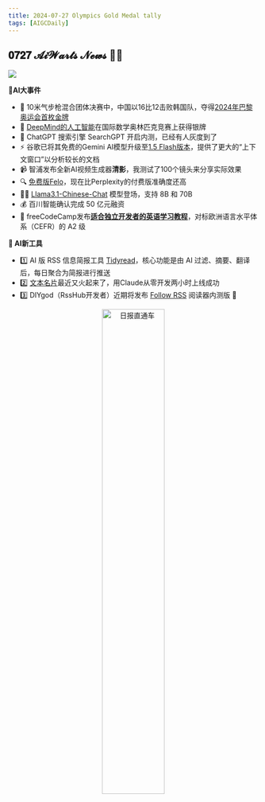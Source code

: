 ```yaml
---
title: 2024-07-27 Olympics Gold Medal tally
tags: [AIGCDaily]
---
```


## 𝟎𝟕𝟐𝟕 𝓐𝓲𝓦𝓪𝓻𝓽𝓼 𝓝𝓮𝔀𝓼  🧙📰 

![](https://cdn.jsdelivr.net/gh/donttal/imgbed/img/GTfEvrWbUAADKyB.jpeg)

**🤯AI大事件**

- 🏅 10米气步枪混合团体决赛中，中国以16比12击败韩国队，夺得[2024年巴黎奥运会首枚金牌](https://x.com/aiwarts/status/1817149984195903771)
- 🥈 [DeepMind的人工智能](https://www.newscientist.com/article/2441450-deepmind-ai-gets-silver-medal-at-international-mathematical-olympiad/)在国际数学奥林匹克竞赛上获得银牌
- 👀 ChatGPT 搜索引擎 SearchGPT 开启内测，已经有人灰度到了
- ⚡️ 谷歌已将其免费的Gemini AI模型升级至[1.5 Flash版本](https://blog.google/products/gemini/google-gemini-new-features-july-2024/)，提供了更大的“上下文窗口”以分析较长的文档
- 📹 智浦发布全新AI视频生成器**清影**，我测试了100个镜头来分享实际效果
- 🔍 [免费版Felo](https://x.com/JefferyTatsuya/status/1816779788675403971)，现在比Perplexity的付费版准确度还高
- 🦙📙 [Llama3.1-Chinese-Chat](https://x.com/aiwarts/status/1816824150687908131) 模型登场，支持 8B 和 70B
- 💰 百川智能确认完成 50 亿元融资
- 📕 freeCodeCamp发布[**适合独立开发者的英语学习教程**](https://x.com/CarsonYangk8s/status/1816110695932383241)，对标欧洲语言水平体系（CEFR）的 A2 级

**🧰 AI新工具**

- 1️⃣ AI 版 RSS 信息简报工具 [Tidyread](https://x.com/aiwarts/status/1817148986320695728)，核心功能是由 AI 过滤、摘要、翻译 后，每日聚合为简报进行推送
- 2️⃣ [文本名片](https://x.com/benshandebiao/status/1816679030558720080)最近又火起来了，用Claude从零开发两小时上线成功
- 3️⃣ DIYgod（RssHub开发者）近期将发布 [Follow RSS](https://x.com/aiwarts/status/1817060647999291897) 阅读器内测版 🎉

<p align="center">
  <img src="https://cdn.jsdelivr.net/gh/donttal/imgbed/img/coder2.png" alt="日报直通车" width="50%"/>
</p>